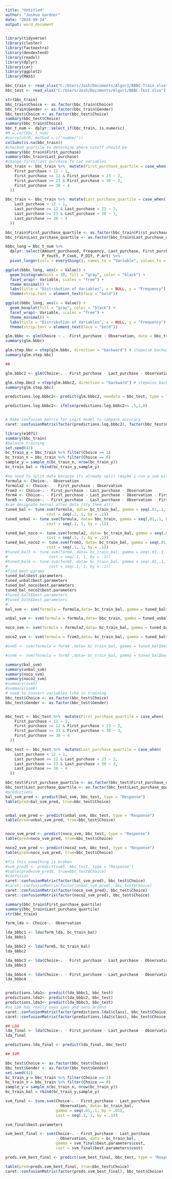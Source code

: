 ```yaml
---
title: "Untitled"
author: "Joshua Gardner"
date: "2024-09-24"
output: word_document
---
```


```r
library(tidyverse)
library(cluster) 
library(factoextra) 
library(dendextend)
library(readxl)
library(dplyr)
library(car)
library(ggplot2)
library(MASS)
```

```r
bbc_train <- read_xlsx("C:/Users/Josh/Documents/Algor1/BBBC-Train.xlsx")
bbc_test <- read_xlsx("C:/Users/Josh/Documents/Algor1/BBBC-Test.xlsx")
```

```r
str(bbc_train)
bbc_train$Choice <- as.factor(bbc_train$Choice)
bbc_train$Gender <- as.factor(bbc_train$Gender)
bbc_test$Choice <- as.factor(bbc_test$Choice)
summary(bbc_test$Choice)
summary(bbc_train$Choice)
bbc_t_num <- dplyr::select_if(bbc_train, is.numeric)
#M = cor(bbc_t_num)
#corrplot(M, method = c("number"))
colSums(is.na(bbc_train))
#checked quartile to determine where cutoff should be
summary(bbc_train$First_purchase)
summary(bbc_train$Last_purchase)
#change first/last purchase to cat variables 
bbc_train <- bbc_train %>%  mutate(First_purchase_quartile = case_when(
    First_purchase < 12 ~ 1,
    First_purchase >= 12 & First_purchase < 23 ~ 2,
    First_purchase >= 23 & First_purchase < 30 ~ 3,
    First_purchase >= 30 ~ 4
  ))

bbc_train <- bbc_train %>%  mutate(Last_purchase_quartile = case_when(
    Last_purchase < 12 ~ 1,
    Last_purchase >= 12 & Last_purchase < 23 ~ 2,
    Last_purchase >= 23 & Last_purchase < 30 ~ 3,
    Last_purchase >= 30 ~ 4
  ))

bbc_train$First_purchase_quartile <- as.factor(bbc_train$First_purchase_quartile)
bbc_train$Last_purchase_quartile <- as.factor(bbc_train$Last_purchase_quartile)
```
```r
bbbc_long = bbc_t_num %>% 
  dplyr::select(Amount_purchased, Frequency, Last_purchase, First_purchase, P_Child, 
                P_Youth, P_Cook, P_DIY, P_Art) %>%
  pivot_longer(cols = everything(), names_to = "Variable", values_to = "Value")

ggplot(bbbc_long, aes(x = Value)) +
  geom_histogram(bins = 30, fill = "gray", color = "black") +
  facet_wrap(~ Variable, scales = "free") +
  theme_minimal() +
  labs(title = "Distribution of Variables", x = NULL, y = "Frequency") +
  theme(strip.text = element_text(face = "bold"))

ggplot(bbbc_long, aes(x = Value)) +
  geom_boxplot(fill = "gray", color = "black") +
  facet_wrap(~ Variable, scales = "free") +
  theme_minimal() +
  labs(title = "Distribution of Variables", x = NULL, y = "Frequency") +
  theme(strip.text = element_text(face = "bold"))
```
```r
glm.bbbc <- glm(Choice ~ . -First_purchase - Observation, data = bbc_train, family = binomial)
summary(glm.bbbc)

glm.step.bbc = step(glm.bbbc, direction = "backward") # stepwise backward elim.
summary(glm.step.bbc)

##

glm.bbbc2 <- glm(Choice~. - First_purchase - Last_purchase - Observation - First_purchase_quartile - Last_purchase_quartile, data = bbc_train, family = binomial)

glm.step.bbc2 = step(glm.bbbc2, direction = "backward") # stepwise backward elim.
summary(glm.step.bbc)

predictions.log.bbbc2<- predict(glm.bbbc2, newdata = bbc_test, type = "response")

predictions.log.bbbc2<- ifelse(predictions.log.bbbc2>= .5,1,0)


# Make confusion matrix for Logit model to compare accuracy
caret::confusionMatrix(factor(predictions.log.bbbc2), factor(bbc_test$Choice))
```



```r
library(e1071)
summary(bbc_train)
#balance training 
set.seed(42)
bc_train_y = bbc_train %>% filter(Choice == 1)
bc_train_n = bbc_train %>% filter(Choice == 0)
sample_y = sample_n(bc_train_n, nrow(bc_train_y))
bc_train_bal = rbind(bc_train_y,sample_y)

#no need to split data because its already split (maybe i run a svm with and w/out balancing)
formula <- Choice~.- Observation
formula2 <- Choice~. - First_purchase - Observation
from3 <- Choice~. - First_purchase - Last_purchase - Observation
form4 <- Choice~. - First_purchase - Last_purchase - Observation - First_purchase_quartile
form5 <- Choice~. - First_purchase - Last_purchase - Observation - First_purchase_quartile - Last_purchase_quartile
#can designate kernal after data (try them all)
tuned_bal <- tune.svm(formula, data= bc_train_bal, gamma = seq(.01,.1, by = .01),
                  cost = seq(.1, 1, by = .1))
tuned_unbal <- tune.svm(formula, data= bbc_train, gamma = seq(.01,.1, by = .01),
                  cost = seq(.1, 1, by = .1))

tuned_bal_noco <- tune.svm(formula2, data= bc_train_bal, gamma = seq(.01,.1, by = .01),
                  cost = seq(.1, 1, by = .1))
tuned_bal_noco2 <- tune.svm(from3, data= bc_train_bal, gamma = seq(.01,.1, by = .01),
                  cost = seq(.1, 1, by = .1))
#tuned_bal5 <- tune.svm(form4, data= bc_train_bal, gamma = seq(.01,.1, by = .01),
#                  cost = seq(.1, 1, by = .1))
#tuned_bal6 <- tune.svm(form5, data= bc_train_bal, gamma = seq(.01,.1, by = .01),
#                  cost = seq(.1, 1, by = .1))
#find best params
tuned_bal$best.parameters
tuned_unbal$best.parameters
tuned_bal_noco$best.parameters
tuned_bal_noco2$best.parameters
#tuned_bal5$best.parameters
#tuned_bal6$best.parameters
#
bal_svm <- svm(formula = formula,data= bc_train_bal, gamma = tuned_bal$best.parameters$cost, cost = tuned_bal$best.parameters$cost)

unbal_svm <- svm(formula = formula,data= bbc_train, gamma = tuned_unbal$best.parameters$cost, cost = tuned_unbal$best.parameters$cost)

noco_svm <- svm(formula = formula2,data= bc_train_bal, gamma = tuned_bal$best.parameters$cost, cost = tuned_bal$best.parameters$cost)

noco2_svm <- svm(formula = from3,data= bc_train_bal, gamma = tuned_bal$best.parameters$cost, cost = tuned_bal$best.parameters$cost)

#svm5 <- svm(formula = form4 ,data= bc_train_bal, gamma = tuned_bal$best.parameters$cost, cost = tuned_bal$best.parameters$cost)

#svm6 <- svm(formula = form5 ,data= bc_train_bal, gamma = tuned_bal$best.parameters$cost, cost = tuned_bal$best.parameters$cost)

summary(bal_svm)
summary(unbal_svm)
summary(noco_svm)
summary(noco2_svm)
#summary(svm5)
#summary(svm6)
# need to convert variables like in training 
bbc_test$Choice <- as.factor(bbc_test$Choice)
bbc_test$Gender <- as.factor(bbc_test$Gender)


bbc_test <- bbc_test %>%  mutate(First_purchase_quartile = case_when(
    First_purchase < 12 ~ 1,
    First_purchase >= 12 & First_purchase < 23 ~ 2,
    First_purchase >= 23 & First_purchase < 30 ~ 3,
    First_purchase >= 30 ~ 4
  ))

bbc_test <- bbc_test %>%  mutate(Last_purchase_quartile = case_when(
    Last_purchase < 12 ~ 1,
    Last_purchase >= 12 & Last_purchase < 23 ~ 2,
    Last_purchase >= 23 & Last_purchase < 30 ~ 3,
    Last_purchase >= 30 ~ 4
  ))

bbc_test$First_purchase_quartile <- as.factor(bbc_test$First_purchase_quartile)
bbc_test$Last_purchase_quartile <- as.factor(bbc_test$Last_purchase_quartile)
#predictions
bal_svm_pred <- predict(bal_svm, bbc_test, type = "Response")
table(pred=bal_svm_pred, true=bbc_test$Choice)


unbal_svm_pred <- predict(unbal_svm, bbc_test, type = "Response")
table(pred=unbal_svm_pred, true=bbc_test$Choice)


noco_svm_pred <- predict(noco_svm, bbc_test, type = "Response")
table(pred=noco_svm_pred, true=bbc_test$Choice)

noco2_svm_pred <- predict(noco2_svm, bbc_test, type = "Response")
table(pred=noco_svm_pred, true=bbc_test$Choice)

#fix this something is broken
#svm_pred5 <- predict(svm5, bbc_test, type = "Response")
#table(pred=svm_pred5, true=bbc_test$Choice)
#confusion
caret::confusionMatrix(factor(bal_svm_pred), bbc_test$Choice)
#caret::confusionMatrix(factor(unbal_svm_pred), bbc_test$Choice)
caret::confusionMatrix(factor(noco_svm_pred), bbc_test$Choice)
caret::confusionMatrix(factor(noco2_svm_pred), bbc_test$Choice)
```

```r
summary(bbc_train$First_purchase_quartile)
summary(bbc_train$Last_purchase_quartile)
str(bbc_train)
```
```r

form_lda <- Choice~.- Observation

lda_bbbc1 <- lda(form_lda, bc_train_bal)
lda_bbbc1

lda_bbbc2 <- lda(form5, bc_train_bal)
lda_bbbc2

lda_bbbc3 <- lda(Choice~. - First_purchase - Last_purchase - Observation - First_purchase_quartile - Last_purchase_quartile, bc_train_bal)
lda_bbbc3

lda_bbbc4 <- lda(Choice~. - First_purchase - Last_purchase - Observation - First_purchase_quartile - Last_purchase_quartile, bc_train_bal_scale)
lda_bbbc4


predictions.lda1<- predict(lda_bbbc1, bbc_test)
predictions.lda2<- predict(lda_bbbc2, bbc_test)
predictions.lda3<- predict(lda_bbbc3, bbc_test)
#so LDA has really even spes and sens around 
caret::confusionMatrix(factor(predictions.lda1$class), bbc_test$Choice) #this one has too much co lin prob
caret::confusionMatrix(factor(predictions.lda2$class), bbc_test$Choice)# this one 


```

```r
## LDA
lda_final <- lda(Choice~. - First_purchase - Last_purchase - Observation, bc_train_bal)
lda_final

predictions.lda_final <- predict(lda_final, bbc_test)

## SVM

bbc_test$Choice <- as.factor(bbc_test$Choice)
bbc_test$Gender <- as.factor(bbc_test$Gender)
set.seed(42)
bc_train_y = bbc_train %>% filter(Choice == 1)
bc_train_n = bbc_train %>% filter(Choice == 0)
sample_y = sample_n(bc_train_n, nrow(bc_train_y))
bc_train_bal = rbind(bc_train_y,sample_y)

svm_final <- tune.svm(Choice~. - First_purchase - Last_purchase 
                      - Observation, data= bc_train_bal, 
                      gamma = seq(.01,.1, by = .01),
                      cost = seq(.1, 1, by = .1))

svm_final$best.parameters

svm_best_final <- svm(Choice~. - First_purchase - Last_purchase 
                      - Observation, data = bc_train_bal, 
                      gamma = svm_final$best.parameters$cost, 
                      cost = svm_final$best.parameters$cost)

preds.svm_best_final <- predict(svm_best_final, bbc_test, type = "Response")

table(pred=preds.svm_best_final, true=bbc_test$Choice)
caret::confusionMatrix(factor(preds.svm_best_final), bbc_test$Choice)
```

